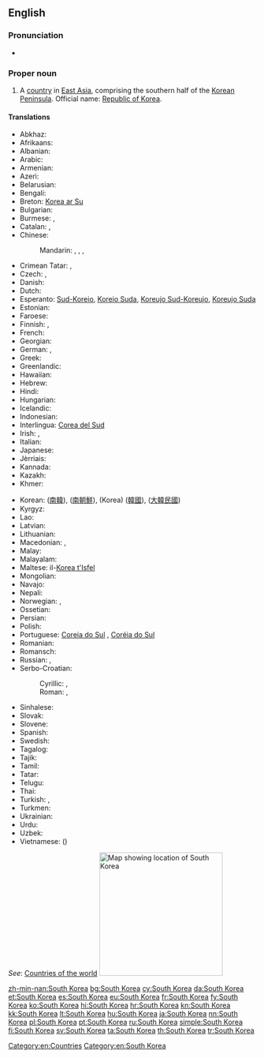==English==
{{wikipedia}}

===Pronunciation===
* {{audio|En-us-South Korea.ogg|Audio (US)}}

===Proper noun===
{{en-proper noun|head=[[South]] [[Korea]]}}

# A [[country]] in [[East Asia]], comprising the southern half of the [[Korean Peninsula]]. Official name: [[Republic of Korea]].

====Translations====
{{trans-top|country in East Asia}}
* Abkhaz: {{t|ab|Аладатәи Кореа|tr=Aladatwi Korea|sc=Cyrl}}
* Afrikaans: {{t|af|Suid-Korea}}
* Albanian: {{t|sq|Koreja e Jugut}}
* Arabic: {{t|ar|كوريا الجنوبية|f|tr=kuriya al-janubíyya}}
* Armenian: {{t|hy|Հարավային Կորեա|tr=Haravayin Korea}}
* Azeri: {{t|az|Cənubi Koreya}}
* Belarusian: {{t|be|Паўднёвая Карэя|f|tr=Paŭdnjóvaja Karéja}}
* Bengali: {{t|bn|দক্ষিণ কোরিয়া|tr=dôkhin koriẏa}}
* Breton: [[Korea ar Su]]
* Bulgarian: {{t+|bg|Южна Корея|f|tr=Júžna Koréja}}
* Burmese: {{t|my|ကိုရီးယားသမ္မတနိုင်ငံ|sc=Mymr}}, {{t|my|တောင်ကိုရီးယား|tr=taʊ̀n kori:ya:|sc=Mymr}}
* Catalan: {{t+|ca|Corea del Sud|f}},
* Chinese:
*: Mandarin: {{t|cmn|韓國|sc=Hani}},  {{t+|cmn|韩国|tr=Hánguó|sc=Hani}},  {{t+|cmn|南韓|sc=Hani}},  {{t|cmn|南韩|tr=Nánhán|sc=Hani}}
* Crimean Tatar: {{t|crh|Cenübiy Koreya}}, {{t|crh|Kоreya Cumhuriyeti}}
* Czech: {{t+|cs|Jižní Korea|f}}, {{t|cs|Korejská republika|f}}
* Danish: {{t+|da|Sydkorea}}
* Dutch: {{t+|nl|Zuid-Korea}}
* Esperanto: [[Sud-Koreio]], [[Koreio Suda]], [[Koreujo Sud-Koreujo]], [[Koreujo Suda]]
* Estonian: {{t+|et|Lõuna-Korea}}
* Faroese: {{t|fo|Suðurkorea|n}}
* Finnish: {{t+|fi|Etelä-Korea}}, {{t+|fi|Korean tasavalta}}
* French: {{t+|fr|Corée du Sud|f}}
* Georgian: {{t|ka|სამხრეთი კორეა|tr=samxret'i korea|sc=Geor}}
* German: {{t+|de|Südkorea|n}}, {{t+|de|Republik Korea|f}}
* Greek: {{t+|el|Νότια Κορέα|f|tr=Nótia Koréa}}
* Greenlandic: {{t|kl|Korea Kujalleq}}
* Hawaiian: {{t|haw|Kōlea Hema}}
* Hebrew: {{t|he|דרום קוריאה|f|tr=daróm korea}}
* Hindi: {{t+|hi|दक्षिण कोरिया|tr=dakṣiṇ kōriyā}}
* Hungarian: {{t+|hu|Dél-Korea}}
* Icelandic: {{t+|is|Suður-Kórea|f}}
* Indonesian: {{t|id|Korea Selatan}}
* Interlingua: [[Corea del Sud]]
* Irish: {{t|ga|Cóiré Theas|f|alt=An Chóiré Theas}}, {{t|ga|Poblacht na Cóiré|f}}
* Italian: {{t|it|Corea del Sud|f}}
* Japanese: {{t+|ja|韓国|tr=かんこく, Kankoku}}
* Jèrriais: {{t|roa-jer|Corée du Sud|f}}
* Kannada: {{t|kn|ದಕ್ಷಿಣ ಕೊರಿಯಾ|tr=dakṣiṇa koriyā|sc=Knda}}
* Kazakh: {{t|kk|Оңтүстік Корея|tr=Oñtüstik Koreya|sc=Cyrl}}
* Khmer: {{t|km|កូរ៉េ​ខាង​​ត្បូង|tr=kooree kʰaang tboong|sc=Khmr}}
{{trans-mid}}
* Korean: {{t+|ko|남한|tr=Namhan|sc=Hang}} ([[南韓]]),  {{t+|ko|남조선|tr=Namjoseon|sc=Hang}} ([[南朝鮮]]),  {{t+|ko|한국|tr=Hanguk|sc=Hang}} (Korea) ([[韓國]]),  {{qualifier|officially}} {{t+|ko|대한민국|tr=Daehanminguk|sc=Hang}} ([[大韓民國]])
* Kyrgyz: {{t|ky|Түштүк Корея|tr=Tüştük Koreya|sc=Cyrl}}
* Lao: {{t|lo|ເກົາຫລີໃຕ້|tr=kao lĭː tȃy|sc=Laoo}}
* Latvian: {{t+|lv|Dienvidkoreja|f}}
* Lithuanian: {{t+|lt|Pietų Korėja|f}}
* Macedonian: {{t+|mk|Јужна Кореја|f|tr=Júžna Koréja}},  {{t|mk|Република Кореја|f|tr=Repúblika Koréja}}
* Malay: {{t|ms|Korea Selatan}}
* Malayalam: {{t|ml|ദക്ഷിണ കൊറിയ|tr=dakṣiṇ koṟiya|sc=Mlym}}
* Maltese: il-[[Korea t'Isfel]]
* Mongolian: {{t|mn|Өмнөд Солонгос|tr=Ömnöd Solongos|sc=Cyrl}}
* Navajo: {{t|nv|Kolíya Bikéyah Shádiʼááhjí Siʼánígíí}}
* Nepali: {{t|ne|दक्षिण कोरिया|tr=dakṣiṇa koriyā|sc=Deva}}
* Norwegian: {{t+|no|Sør-Korea}}, {{t|no|Republikken Korea}}
* Ossetian: {{t|os|Хуссар Корей|tr=Ȟussar Korej|sc=Cyrl}}
* Persian: {{t+|fa|کره جنوبی|tr=Kore-ye Janubi}}
* Polish: {{t+|pl|Korea Południowa|f}}
* Portuguese: [[Coreia do Sul]] {{qualifier|Portugal}}, [[Coréia do Sul]] {{qualifier|Brazil}}
* Romanian: {{t|ro|Coreea de Sud|f}}
* Romansch: {{t|rm|Corea dal Sid|f}}
* Russian: {{t|ru|Южная Корея|f|tr=Júžnaja Koréja}},  {{t|ru|Республика Корея|f|tr=Respúblika Koréja}}
* Serbo-Croatian:
*: Cyrillic: {{t|sh|Јужна Кореја|f}}, {{t|sh|Република Кореја|f}}
*: Roman: {{t|sh|Južna Koreja|f}}, {{t|sh|Republika Koreja|f}}
* Sinhalese: {{t|si|දකුණු කොරියාව|tr=dakuṇu koriyāva|sc=Sinh}}
* Slovak: {{t|sk|Južná Kórea|f}}
* Slovene: {{t|sl|Južna Koreja|f}}
* Spanish: {{t+|es|Corea del Sur}}
* Swedish: {{t+|sv|Sydkorea}}
* Tagalog: {{t|tl|Timog Korea}}
* Tajik: {{t|tg|Қурияи Ҷанубӣ|tr=Quriyayi Janubī|sc=Cyrl}}
* Tamil: {{t|ta|தென் கொரியா|tr=teṉ koriyā|sc=Taml}}
* Tatar: {{t|tt|Көньяк Корея|tr=Könyaq Koreyä|sc=Cyrl}}
* Telugu: {{t+|te|దక్షిణ కొరియా|tr=dakṣiṇa koriyā|sc=Telu}}
* Thai: {{t+|th|เกาหลีใต้|tr=gaolĕe dtâi|sc=Thai}}
* Turkish: {{t+|tr|Güney Kore}}, {{t+|tr|Kore Cumhuriyeti}}
* Turkmen: {{t|tk|Günorta Koreýa}}
* Ukrainian: {{t+|uk|Південна Корея|f|tr=Pivdénna Koréja}}
* Urdu: {{t|ur|جنوبی کوریا|tr=janūbī kriyā|sc=ur-Arab}}
* Uzbek: {{t+|uz|Janubiy Koreya}}
* Vietnamese: {{t+|vi|Hàn Quốc}} ({{t|vi|韓國}})
{{trans-bottom}}

''See'': [[Appendix:Countries of the world|Countries of the world]]
[[Image:Locator map of South Korea.svg|250px|thumb|Map showing location of South Korea]]

[[Category:en:Countries]]
[[Category:en:South Korea]]

[[zh-min-nan:South Korea]]
[[bg:South Korea]]
[[cy:South Korea]]
[[da:South Korea]]
[[et:South Korea]]
[[es:South Korea]]
[[eu:South Korea]]
[[fr:South Korea]]
[[fy:South Korea]]
[[ko:South Korea]]
[[hi:South Korea]]
[[hr:South Korea]]
[[kn:South Korea]]
[[kk:South Korea]]
[[lt:South Korea]]
[[hu:South Korea]]
[[ja:South Korea]]
[[nn:South Korea]]
[[pl:South Korea]]
[[pt:South Korea]]
[[ru:South Korea]]
[[simple:South Korea]]
[[fi:South Korea]]
[[sv:South Korea]]
[[ta:South Korea]]
[[th:South Korea]]
[[tr:South Korea]]